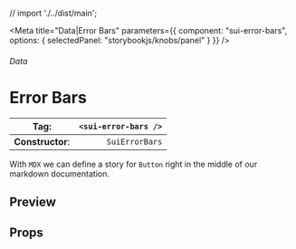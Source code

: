 
// import './../dist/main';

<Meta
	title="Data|Error Bars"
	parameters={{
		component: "sui-error-bars",
		options: { selectedPanel: "storybookjs/knobs/panel" }
	}}
/>

###### Data

# Error Bars

| **Tag**:         | `<sui-error-bars />` |
| ---------------- | -------------------: |
| **Constructor**: |       `SuiErrorBars` |

With `MDX` we can define a story for `Button` right in the middle of our
markdown documentation.

## Preview

## Props
